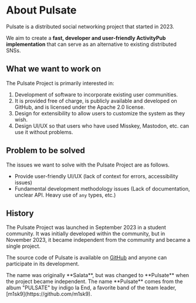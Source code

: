 
# About Pulsate

Pulsate is a distributed social networking project that started in 2023.

We aim to create a **fast, developer and user-friendly ActivityPub implementation** that can serve as an alternative to existing distributed SNSs.

## What we want to work on

The Pulsate Project is primarily interested in:

1. Development of software to incorporate existing user communities.
2. It is provided free of charge, is publicly available and developed on GitHub, and is licensed under the Apache 2.0 license.
3. Design for extensibility to allow users to customize the system as they wish.
4. Design UI/UX so that users who have used Misskey, Mastodon, etc. can use it without problems.

## Problem to be solved

The issues we want to solve with the Pulsate Project are as follows.

- Provide user-friendly UI/UX (lack of context for errors, accessibility issues)
- Fundamental development methodology issues (Lack of documentation, unclear API. Heavy use of `any` types, etc.)

## History

The Pulsate Project was launched in September 2023 in a student community. It was initially developed within the community, but in November 2023, it became independent from the community and became a single project.

The source code of Pulsate is available on [GitHub](https://link.pulsate.dev/github) and anyone can participate in its development.

<Callout emoji="👾">
  The name was originally **Salata**, but was changed to **Pulsate** when the
  project became independent. The name **Pulsate** comes from the album
  "PULSATE" by indigo la End, a favorite band of the team leader,
  [m1sk9](https://github.com/m1sk9).
</Callout>

